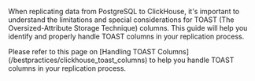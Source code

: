 When replicating data from PostgreSQL to ClickHouse, it's important to understand the limitations and special considerations for TOAST (The Oversized-Attribute Storage Technique) columns. This guide will help you identify and properly handle TOAST columns in your replication process.

<Info>
Please refer to this page on [Handling TOAST Columns](/bestpractices/clickhouse_toast_columns) to help you handle TOAST columns in your replication process.
</Info>
